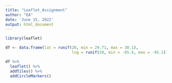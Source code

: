 ---
title: "Leaflet_Assignment"
author: "EA"
date: 'June 15, 2022'
output: html_document
---



```{r, echo = FALSE}
library(leaflet)

df <- data.frame(lat = runif(20, min = 29.71, max = 30.1), 
                             lng = runif(20, min = -95.4, max = -95.1))

df %>%
  leaflet() %>%
  addTiles() %>%
  addCircleMarkers()
```

